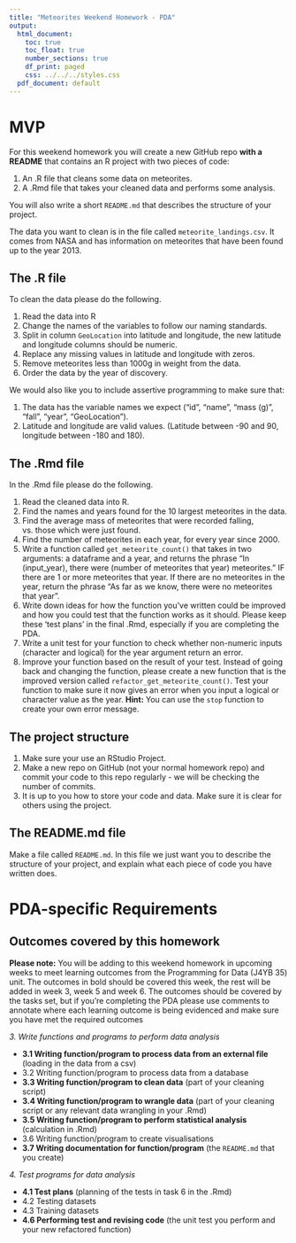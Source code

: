 ```yaml
---
title: "Meteorites Weekend Homework - PDA"
output:
  html_document:
    toc: true
    toc_float: true
    number_sections: true
    df_print: paged
    css: ../../../styles.css
  pdf_document: default
---
```


# MVP

For this weekend homework you will create a new GitHub repo **with a README** that contains an R project with two pieces of code:

1. An .R file that cleans some data on meteorites.
2. A .Rmd file that takes your cleaned data and performs some analysis.

You will also write a short `README.md` that describes the structure of your project.

The data you want to clean is in the file called `meteorite_landings.csv`. It comes from NASA and has information on meteorites that have been found up to the year 2013. 

## The .R file

To clean the data please do the following.

1. Read the data into R
2. Change the names of the variables to follow our naming standards.
3. Split in column `GeoLocation` into latitude and longitude, the new latitude and longitude columns should be numeric.
4. Replace any missing values in latitude and longitude with zeros.
5. Remove meteorites less than 1000g in weight from the data.
6. Order the data by the year of discovery.

We would also like you to include assertive programming to make sure that:

1. The data has the variable names we expect ("id", "name", "mass (g)", "fall", "year", "GeoLocation").
2. Latitude and longitude are valid values. (Latitude between -90 and 90, longitude between -180 and 180).

## The .Rmd file

In the .Rmd file please do the following.

1. Read the cleaned data into R.
2. Find the names and years found for the 10 largest meteorites in the data.
3. Find the average mass of meteorites that were recorded falling, vs. those which were just found.
4. Find the number of meteorites in each year, for every year since 2000.
5. Write a function called `get_meteorite_count()` that takes in two arguments: a dataframe and a year, and returns the phrase "In (input_year), there were (number of meteorites that year) meteorites." IF there are 1 or more meteorites that year. If there are no meteorites in the year, return the phrase "As far as we know, there were no meteorites that year".
6. Write down ideas for how the function you've written could be improved and how you could test that the function works as it should. Please keep these 'test plans' in the final .Rmd, especially if you are completing the PDA.
7. Write a unit test for your function to check whether non-numeric inputs (character and logical) for the year argument return an error.
8. Improve your function based on the result of your test. Instead of going back and changing the function, please create a new function that is the improved version called `refactor_get_meteorite_count()`. Test your function to make sure it now gives an error when you input a logical or character value as the year. **Hint:** You can use the `stop` function to create your own error message.

## The project structure

1. Make sure your use an RStudio Project.
2. Make a new repo on GitHub (not your normal homework repo) and commit your code to this repo regularly - we will be checking the number of commits.
3. It is up to you how to store your code and data. Make sure it is clear for others using the project.

## The README.md file

Make a file called `README.md`. In this file we just want you to describe the structure of your project, and explain what each piece of code you have written does.

# PDA-specific Requirements

## Outcomes covered by this homework

**Please note:** You will be adding to this weekend homework in upcoming weeks to meet learning outcomes from the Programming for Data (J4YB 35) unit. The outcomes in bold should be covered this week, the rest will be added in week 3, week 5 and week 6. The outcomes should be covered by the tasks set, but if you're completing the PDA please use comments to annotate where each learning outcome is being evidenced and make sure you have met the required outcomes

*3. Write functions and programs to perform data analysis*

- **3.1 Writing function/program to process data from an external file** (loading in the data from a csv)
- 3.2 Writing function/program to process data from a database
- **3.3 Writing function/program to clean data** (part of your cleaning script)
- **3.4 Writing function/program to wrangle data** (part of your cleaning script or any relevant data wrangling in your .Rmd)
- **3.5 Writing function/program to perform statistical analysis** (calculation in .Rmd)
- 3.6 Writing function/program to create visualisations
- **3.7 Writing documentation for function/program** (the `README.md` that you create)
 
*4. Test programs for data analysis*

- **4.1 Test plans** (planning of the tests in task 6 in the .Rmd)
- 4.2 Testing datasets
- 4.3 Training datasets
- **4.6 Performing test and revising code** (the unit test you perform and your new refactored function)